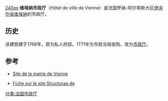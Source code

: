 [[image:HoteldeVilleVienne.JPG|240px]]
'''维埃纳市政厅'''（Hôtel de ville de Vienne）是法国罗纳-阿尔卑斯大区[[伊泽尔省|伊泽尔省]][[维埃纳|维埃纳]]的市政厅。

== 历史  ==
该建筑建于1768年，原为私人府邸。1771年为市政当局收购，改为[[市政厅|市政厅]]。

== 参考 ==
<references />
* [http://www.vienne.fr/ Site de la mairie de Vienne] {{Wayback|url=http://www.vienne.fr/ |date=20110222220648 }}
* {{fr}} [http://fr.structurae.de/structures/data/index.cfm?ID=s0015392 Fiche sur le site Structurae.de]
[[分类:法国市政厅|分类:法国市政厅]]